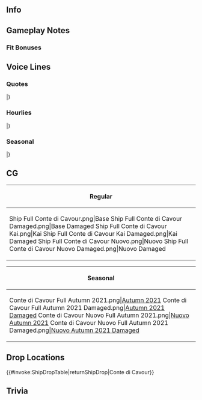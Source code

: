==Info==
{{KanmusuInfo|ID=477}}
{{KanmusuInfo|ID=478}}
{{KanmusuInfo|ID=479}}

==Gameplay Notes==
===Fit Bonuses===
{{:{{BASEPAGENAME}}/Equipment Bonuses}}
{{clear}}

==Voice Lines==
===Quotes===
{{ShipquoteHeader}}
{{ShipquoteKai
|scenario = Introduction
|origin =Buongiorno! Mi chiamo Conte di Cavour. あんたが提督？ん〜。じゃあ、よろしく頼むわ。
|translation =Good day! I'm Conte di Cavour. So you're the Admiral? I see. Well, happy to work with you.
}}
{{ShipquoteKai|scenario = Introduction|kai = true
|origin =Buongiorno! Mi chiamo Conte di Cavour. 提督？うん、いいじゃない。今日もよろしく頼むわ。
|translation =Good day! I'm Conte di Cavour. Admiral? Yup, that's fine. Happy to work with you today too.
}}
{{ShipquoteKai|scenario = Introduction|form2 = Nuovo
|origin =Buongiorno! Mi chiamo Conte di Cavour. ガッツリ第二次改装済みだ。これなら負けは…しないぞ！
|translation =Good day! I'm Conte di Cavour. My second remodel's ready to go. Now that I've got this, I... won't lose!
}}
{{ShipquoteKai
|scenario = Library
|origin =Conte di Cavour級戦艦、一番艦、Conte di Cavourよ。そう、第一次大戦中に建造された、弩級戦艦。…何？小さいからって舐めないでよ。近代化改装で今風の高速戦艦になったんだから。第二次改装も予定していたし。
|translation =I'm the 1st ship of the Conte di Cavour-class battleships, Conte di Cavour. Yes, I'm a dreadnought built during World War 1... What was that? Don't underestimate me because I'm small. After modernisation, I became a modern fast battleship. I even have a 2nd upgrade planned.
}}
{{ShipquoteKai
|scenario = Secretary 1
|origin =Ciao! あんた何？このわしの力が要るわけね？
|translation =Hello! What do you want? Need my strength, don't you?
}}
{{ShipquoteKai
|scenario = Secretary 2
|origin =弩級戦艦よ。弩級〜。…えぇ？古い？舐めんな！
|translation =I'm a dreadnought. Got that!? ...Huh? I'm outdated? Don't mess with me!
}}
{{ShipquoteKai
|scenario = Secretary 3
|origin =あぁ、Littorio。あんたたちちゃんとやってんの？…そう。ならいいけど。先輩に恥かかせないでよ。
|translation =Oh, Littorio. Are all of you doing your jobs properly? ...I see. That's good then. Don't put your seniors to shame.
}}
{{ShipquoteKai|scenario = Secretary 3|kai = true
|origin =あぁ、えっとなんだけ…今はItalia？まあ、いいわ。あんたたちちゃんとやってる？…そう。ならいいけど。先輩のこのわしに恥かかせないでよ。
|translation =Ah, uhm, what was that again... You're Italia now? Well, that's fine. Are all of you doing your jobs properly? ...I see. That's good then. Don't put your seniors to shame.
}}
{{ShipquoteKai
|scenario = Idle
|origin =主砲？確かに少し小さいけど……何？掘れば大きくなるし。
|translation =My main guns? They're certainly on the small side but... What was that? If you bore them, they'll get bigger.
}}
{{ShipquoteKai|scenario = Idle|kai = true
|origin =主砲？そうよ。掘って大きくしたわ。これならどうよ？
|translation =My main guns? Yep. They got bigger after they were bored out. What do you think of them now?
}}
{{ShipquoteKai
|scenario = Secretary Married
|origin =何々？あんた、珍しく元気がないね。大丈夫。わしがついてる。大船に乗ったつもりで…えぇ？小さい？へぇ、舐めてんのか、こいつ……まあ、いいわ。安心なさい。
|translation =What's going on? You're not acting like your usual cheerful self. It'll be fine. I'm here for you. You can rely on me... Huh? I'm small? Grrr, are you making fun of me... Ah, forget it. Just relax.<ref>The phrase she uses (大船に乗ったつもりで) literally translates to "As if you're riding on a large boat". It's a phrase meaning "finding something you can rely on".</ref>
}}
{{ShipquoteKai
|scenario = Wedding
|origin =Ciao! あんたいつも元気そうね。えぇ？何これ？わしに？……あんた…あんたのくせに…生意気ね。まあ、もらっとくけど……Grazie.
|translation =Hello! You're cheerful as usual. Huh? What's this? For me? ...That's... That's pretty bold of you. Well, I accept though... Thanks.
}}
{{ShipquoteKai
|scenario = Looking At Scores
|origin =そう、いつの時代だって情報は大事。そうよ。
|translation =Yes, no matter the era, information is important. It definitely is.
}}
{{ShipquoteKai
|scenario = Joining A Fleet
|origin =弩級戦艦Conte di Cavour, 出撃！あんたたち、ついてきなさい！
|translation =Dreadnought Conte di Cavour, sortieing! All of you, follow me!
}}
{{ShipquoteKai|scenario = Joining A Fleet|kai = true
|origin =改弩級戦艦Conte di Cavour, 出撃！あんたたち、ちゃんとついてきなさい！
|translation =Improved Dreadnought Conte di Cavour, sortieing! All of you, keep close!
}}
{{ShipquoteKai|scenario = Joining A Fleet|form2 = Nuovo
|origin =最新艤装のConte di Cavour, 出撃よ！みんな、ちゃんとついてきなさい！
|translation =The fully updated Conte di Cavour is sortieing! Everyone, keep close!
}}
{{ShipquoteKai
|scenario = Equipment 1
|origin =まあ、もらっといてあげる。
|translation =Well, if you insist.
}}
{{ShipquoteKai|scenario = Equipment 1|kai = true
|origin =Grazie! もらっといてあげる。
|translation =Thanks! I accept.
}}
{{ShipquoteKai
|scenario = Equipment 2
|origin =まあ……いいんじゃない。へぇ〜。
|translation =Well... These are fine. Hmmm.
}}
{{ShipquoteKai
|scenario = Equipment 3
|origin =まあ、いいとしましょう。
|translation =Well, this is alright.
}}
{{ShipquoteKai
|scenario = Supply
|origin =Grazie! まだまだ戦うわ。
|translation =Thanks! I can keep on fighting.
}}
{{ShipquoteKai
|scenario = Docking Minor
|origin =にゃあ。やられた。まあ、仕方ない。
|translation =Urgh. They got me. Well, I can't help it then.
}}
{{ShipquoteKai
|scenario = Docking Major
|origin =着底しちゃうじゃん？冗談じゃない。まだまだ働くから。
|translation =I'm being run aground<ref>''Conte di Cavour'' was deliberately run aground after losing one of her pumps so that she would not immediately capsize. Repairs were never fully completed.</ref>? Don't mess with me. I can still keep going.
}}
{{ShipquoteKai
|scenario = Construction
|origin =新しいやつか？まあ、いいけど。
|translation =Someone new? Well, that's fine.
}}
{{ShipquoteKai
|scenario = Returning From Sortie
|origin =作戦完了。お疲れってね？
|translation =Operation complete. I'm supposed to say "good job", right?
}}
{{ShipquoteKai
|scenario = Starting A Sortie
|origin =艦隊旗艦、Conte di Cavour、抜錨する。地中海はわしらのだ。あんたたちの自由にはさせないから。
|translation =Fleet flagship Conte di Cavour, weighing anchor. The Mediterranean is ours. I won't let you do as you please.
}}
{{ShipquoteKai|scenario = Starting A Sortie|form2 = Nuovo
|origin =艦隊旗艦、Conte di Cavour、抜錨する。世界の海も任せて。あいつらの自由にはさせないから。
|translation =Fleet flagship Conte di Cavour, weighing anchor. You can leave the seven seas in my care too. I won't let them do as they please.
}}
{{ShipquoteKai
|scenario = Battle Start
|origin =敵艦発見。いい、あんたたち？締めていくわ。砲撃戦、用意。さあ、やるわよ。
|translation =Enemy ships spotted. Ready, everyone? Battle stations. Ready the guns. Now, let's do this.
}}
{{ShipquoteKai
|scenario = Attack
|origin =くらーえ！
|translation =Take thiiiis!
}}
{{ShipquoteKai
|scenario = Night Attack
|origin =第一、第二主砲。いい？撃って！
|translation =Main guns 1 and 2. Ready? Fire!
}}
{{ShipquoteKai
|scenario = Night Battle
|origin =まだまだ夜だってお若いのに負けるかっての。
|translation =I'm still a long way off from losing to the young ones at night.
}}
{{ShipquoteKai|scenario = Night Battle|kai = true
|origin =まだまだ夜だって、あんたたちには負けるかって。
|translation =I'm still a long way off from losing to them at night.
}}
{{ShipquoteKai|scenario = Night Battle|form2 = Nuovo
|origin =この改装行けてるよ。夜だって、もうあんな連中には負けるかっての。
|translation =This upgrade should do the trick. I definitely won't lose to them at night.
}}
{{ShipquoteKai
|scenario = MVP
|origin =あんたたちにはまだまだ負けないってことよ。どう見てた？まあ、そうね。参考にしてもいいわよ。
|translation =I told you I wouldn't be beaten. Did you watch me? Well, that's right. You can use me as an example.
}}
{{ShipquoteKai
|scenario = Minor Damage 1
|origin =うえ！
|translation =Argh!
}}
{{ShipquoteKai
|scenario = Minor Damage 2
|origin =にゃにゃにゃ！
|translation =Wha wha wha!
}}
{{ShipquoteKai
|scenario = Major Damage
|origin =ち…若造のクセに…わしを舐めなよ！
|translation =Tch... You youngins... better not underestimate me!
}}
{{ShipquoteKai
|scenario = Sunk
|origin =やだ…やだやだ…着底しない…どこまでも沈む……で……これが沈むということ……これが…ありえ、ない…
|translation =Oh no... No no no... I'm not running aground... How deep will I sink... Now... So this is what it's like to sink... I don't... believe this...
}}
|}
<references/>
{{clear}}

===Hourlies===
{{ShipquoteHeader|type = hourly}}
{{ShipquoteKai|kai = true
|scenario = 00:00
|origin =しょうがない。あんたたちのやり方でやってあげるわ。簡単よ、こんなの。このわしに任せなさい。
|translation =Fine then. I'll do it your way. This will be easy. Just leave it to me.
}}
{{ShipquoteKai|kai = true
|scenario = 01:00
|origin =マル…ヒト…マルマル！ほーら、簡単。お茶の子よ、こんなの。わしの若い頃は…えぇ、今でも若いし。
|translation =0...1...00! See, easy. It's a piece of cake. When I was younger... Guh, I'm still young.
}}
{{ShipquoteKai|kai = true
|scenario = 02:00
|origin =マル…フタ…マルマル！よしよし、問題なかろうって。提督よ、あんたらの作法、わしも慣れてきたぞ。
|translation =0...2...00! Alright, that was perfect. Admiral, I've gotten used to your way of doing things.
}}
{{ShipquoteKai|kai = true
|scenario = 03:00
|origin =マル……サン…マルマル……ちっと眠いな。あぁ、提督、わしにcaffèか？Grazie!
|translation =0...3...00... I'm a bit sleepy. Ah, Admiral, coffee for me? Thanks!
}}
{{ShipquoteKai|kai = true
|scenario = 04:00
|origin =マル……ヨン…マル…マル……ふわあ。もうすぐ朝か。少しだけ、休む…にゃ、ふにゃ〜。
|translation =0...4...00... Yawn. It's almost morning. I'll take a short rest... Yawn, *sleep*~.
}}
{{ShipquoteKai|kai = true
|scenario = 05:00
|origin =マルゴー……マルマル……んー…ん？何だ、もう朝か？仕方ない、起きるか。Buongiorno.
|translation =05...00. Ngh... Hmm? Oh, morning already? Time to wake up then. Good morning.
}}
{{ShipquoteKai|kai = true
|scenario = 06:00
|origin =マル…ロク……マルマル……行くぞ！総員起こし！朝だ！艦隊、総員起床！起きろう！
|translation =0...6...00... Let's go! All hands assemble! It's morning! Fleet, all hands get up! Wake up!
}}
{{ShipquoteKai|kai = true
|scenario = 07:00
|origin =マル…ナナ……マルマル……朝飯はそうだな、briocheとcappuccinoでいいな？提督の分も一応用意したよ。よし、いいぞ。召し上がれ。
|translation =0...7...00... Are you fine with brioche and cappuccino for breakfast? Admiral, I can make you some if you'd like. Alright, it's done. Boun appetito.
}}
{{ShipquoteKai|kai = true
|scenario = 08:00
|origin =マル…ハチ……マルマル……さあ、海に出るか？地中海でも、どこでも、海はいいよね？あんたもそう思う？よし！
|translation =0...8...00... Well then, shall we head out to sea? Be it the Mediterranean or anywhere else, being at sea is great. Don't you think so too? Great!
}}
{{ShipquoteKai|kai = true
|scenario = 09:00
|origin =マル…キュー……マルマル……やはりいいな、海。まずは艦隊演習からか？はぁ〜、でかい船が多いな。
|translation =0...9...00... Being at sea sure feels great. We're having fleet exercises first? Whoaaa, there are so many big ships.
}}
{{ShipquoteKai|kai = true
|scenario = 10:00
|origin =ヒト…マル……マルマル……あの戦艦は？ほぉ〜。あれが高速戦艦金剛と、比叡か？やりそうなツラだ。あのでかいのは？ほぉ〜、あれが大和か？あれが…すごいな。あれが戦艦か？
|translation =1...0...00... Who are those battleships? I see. So they're the fast battleships Kongou and Hiei? They look tough. Who's that big one over there? I see, so that's Yamato? She... looks amazing. So that's a real battleship?
}}
{{ShipquoteKai|kai = true
|scenario = 11:00
|origin =ヒト…ヒト……マルマ…おぉ、AbruzziにGaribaldi、久な。壮健で何より。あぁ、わしか？わしもこの通り元気…いて、いててて…いえ、まあ、元気。ふん。
|translation =1...1...0... Oh, Abruzzi and Garibaldi, long time no see. Good to see you doing well. Ah, me? I'm fine as you can see... Ow, owowow... No, I'm fine. Humph.
}}
{{ShipquoteKai|kai = true
|scenario = 12:00
|origin =ヒト…フタ……んー。めんどくさい。お昼よ、お昼。お昼はね、面白いものを作ってみた。これよ！バジル味のおにぎり。どうかな？食べてみて。わしはイケると思うんだけど。
|translation =1...2... Ngh. This is such a pain. It's lunchtime now. I tried making something interesting for lunch. Here! Rice balls flavoured with basil. What do you think? Try some. I think they're pretty good though.
}}
{{ShipquoteKai|kai = true
|scenario = 13:00
|origin =ヒト…サン……マルマル…どうだった、バジルおにぎり？ダメ？イケる？……やっぱダメ？へ、そうか。文化の出会い的なひらめき感じたんだけど、ダメか。ん〜。
|translation =1...3...00... How were the basil rice balls? Bad? Good? ...So they were bad huh? *sigh* I see. I was inspired to make a cultural fusion but I guess it didn't work out. Hmm.
}}
{{ShipquoteKai|kai = true
|scenario = 14:00
|origin =ヒト…ヨン……マルマル…まあ、AbruもGariも適当なこと言いながら、一つしか食わんかったし。仕方ない。また別のを試作してみる。あんたがまた食してよ。頼むわ。
|translation =1...4...00... Well, Abru and Gari complimented me but they didn't eat a single one. Oh well. I'll try something different next time. I'll ask you to taste test for me again. Please.
}}
{{ShipquoteKai|kai = true
|scenario = 15:00
|origin =ヒト…ゴー……マルマ…ほぉ、コンゴウ！あんた、早いんだってんな。夜戦も強いって。わしも負けんぞ。負けん。
|translation =1...5...00... Oh, Kongou! I heard you're fast. Also that you're strong in night battles. I won't be beaten. I won't.
}}
{{ShipquoteKai|form2 = Nuovo
|scenario = 15:00
|origin =ヒト…ゴー……マルマ…ほぉ、コンゴウ！わしも第二次改装を施したぞ。うん、これならあんたたちにも負けんぞ。わぁ、共に同じ敵と戦うのが楽しみだ！な、コンゴウ？
|translation =1...5...00... Oh, Kongou! I've gotten my 2nd remodel as well. Yup, now I won't be beaten by anyone. Yeah, I can't wait for us to fight side-by-side. Right, Kongou?
}}
{{ShipquoteKai|kai = true
|scenario = 16:00
|origin =ヒト…ロク……ん？あの戦列は？…あれがそうか、我がItaliaの最新鋭戦艦というやつか？ふむ、四番艦、彼女がRomaってやつか。いい面構えだ。さぞ戦歴を残したことだろう。って、何！？冗談だろう？マジか…時代は厳しいな。
|translation =1...6... Hmm? That column? ...Is that the latest Italian battleship? Yes, that 4th ship. So she's called Roma. She's got a good attitude. She must have had a distinguished career. Wait, what!? Are you kidding me? Seriously... The times are rough.
}}
{{ShipquoteKai|kai = true
|scenario = 17:00
|origin =ヒト…ナナ……マルマル。ふむ、Romaよ、頑張れ。わしも応援してるぞ…って…何？老取るだと？あんたな、わしを誰だと思ってる！？わしは弩級戦艦の…えぇ？超弩級？…そ、それがなんだ！戦は性能だけではない！
|translation =1...7...00. Humph, Roma, do your best. I'll be cheering you on... Wh... what was that? Who are you calling a grandma? Now listen here, who the hell do you think I am!? I'm the dreadnought... Huh? A super-dreadnought? ...Th-that doesn't mean anything! Combat isn't just about ability!
}}
{{ShipquoteKai|kai = true
|scenario = 18:00
|origin =ヒト…ハチ……マルマル。しかしなんだ。我が海軍も少し見ない間に、こんな生意気なガキが増えたもんだ。嘆かわしい！何だ提督よ？Trattoriaに？えへ、行こう！
|translation =1...8...00. What is her problem? I take my eyes off this navy for a moment and it's filled with insubordinate brats. What a disgrace! What is it, Admiral? You want to go to a trattoria? Ehe, let's go!
}}
{{ShipquoteKai|kai = true
|scenario = 19:00
|origin =ヒト…キュー……マルマル。ここがtrattoriaマミヤか？どれ…おぉ、少し独特だが、いい匂いだわ。ん？うちんとこの駆逐艦も来てるのか？何がうまいんだ？わかった、ここはあんたに任せる。うまいのを頼むわ！
|translation =1...9...00. So this is the trattoria Mamiya? Let's see... Ooh, the food is a bit peculiar, but it smells good. Hmm? The Italian destroyers are here too? What do you recommend? Got it, I'll let you do the ordering. Get us some good food!
}}
{{ShipquoteKai|kai = true
|scenario = 20:00
|origin =フタ…マル……マルマル。おぉ、Gangutじゃん！何だ、なんか妙に安心するぞ。飯もうまいし、飲もう！うえ？うちの重巡？…知らんがな。へぇ？Zara級かよ。
|translation =2...0...00. Oh, it's Gangut! Having you around is strangely comforting. The food is good too. Huh? My heavy cruisers? ...I don't know what they're up to. Guh? It's the Zara-class.
}}
{{ShipquoteKai|kai = true
|scenario = 21:00
|origin =フタ…ヒト……マルマル。なんだろうな、身内と思われたくないから、Zara級のことはZaraに任せて。食おう、飲もう、提督、Gangut、弩級戦艦に乾杯！ぐ、ぐ、ぐ、くはぁ！
|translation =2...1...00. I don't want to have anything to do with them, so I'll let Zara handle her class. Eat up, drink up. Gangut, a toast to dreadnoughts! *glug glug glug* Pheeeew!
}}
{{ShipquoteKai|kai = true
|scenario = 22:00
|origin =フタ…フタ……マルマル。あのクソ弩級戦艦め、アホみたいにウォッカを注ぎやがって、ワインを飲め！ワインを！いててて。少し飲みすぎた。提督、水。水。
|translation =2...2...00. That damn dreadnought pouring vodka like a peasant. Drink wine! More! Owowowow. I drank a little too much. Admiral, water. Get me some water.
}}
{{ShipquoteKai|kai = true
|scenario = 23:00
|origin =フタ…サン……マルマ…あぁ、水か？大丈夫。もうしらふ。今日も色々あったな。バカみたいだが…なんか楽しいな。幸せってやつかも。いや、柄でもない。明日も…頼むわ！
|translation =2...3...0... Ah, the water? I'm fine. I'm already sober. We did so many things today. Most of it was dumb... But it was kinda fun. So this is what they call happiness. This is so unlike me. I'm... counting on you tomorrow!
}}
|}
<references/>
{{clear}}

===Seasonal===
{{SeasonalHeaderOld}}
{{SeasonalQuote
|scenario = [[Seasonal/Autumn_2021|Autumn 2021]]
|origin = いや、なんか楽しいそう。儂も行ってもいいか？鎮守府秋祭り。
|translation =	Wow, that looks fun. Can I go to the Naval Base Autumn Festival too?
|audio = Conte di Cavour Autumn 2021 Secretary 1.mp3
|notes = Secretary 1
}}
{{SeasonalQuote
|scenario = [[Seasonal/Autumn_2021|Autumn 2021]]
|origin = 屋台の食べ物、美味しいそうだ。試して…いいか？
|translation =	The food at the stalls look so good. Can I... try some?	
|audio = Conte di Cavour Autumn 2021 Secretary 2.mp3
|notes = Secretary 2
}}
{{SeasonalQuote
|scenario = [[Seasonal/Autumn_2021|Autumn 2021]]
|origin = えっと…着物？あぁ、そうか。浴衣だ。なんかいいな。どう…かな？	
|translation =	Uhmm... A kimono? Ah, I see. It's a yukata. Sounds good. Well... how do I look?
|audio = Conte di Cavour Autumn 2021 Secretary 3.mp3
|notes = Secretary 3
}}
|}<references/>

{{clear}}

==CG==
{| class="mw-collapsible mw-collapsed wikitable" style="width: 100%;"
!Regular
|-
|<gallery>
Ship Full Conte di Cavour.png|Base
Ship Full Conte di Cavour Damaged.png|Base Damaged
Ship Full Conte di Cavour Kai.png|Kai
Ship Full Conte di Cavour Kai Damaged.png|Kai Damaged
Ship Full Conte di Cavour Nuovo.png|Nuovo
Ship Full Conte di Cavour Nuovo Damaged.png|Nuovo Damaged
</gallery>
|}

{| class="mw-collapsible mw-collapsed wikitable" style="width: 100%;"
!Seasonal
|-
|<gallery>
Conte di Cavour Full Autumn 2021.png|[[Seasonal/Autumn_2021|Autumn 2021]]
Conte di Cavour Full Autumn 2021 Damaged.png|[[Seasonal/Autumn_2021|Autumn 2021 Damaged]]
Conte di Cavour Nuovo Full Autumn 2021.png|[[Seasonal/Autumn_2021|Nuovo Autumn 2021]]
Conte di Cavour Nuovo Full Autumn 2021 Damaged.png|[[Seasonal/Autumn_2021|Nuovo Autumn 2021 Damaged]]
</gallery>
|}

==Drop Locations==
{{#invoke:ShipDropTable|returnShipDrop|Conte di Cavour}}

==Trivia==

{{Shiplist}}